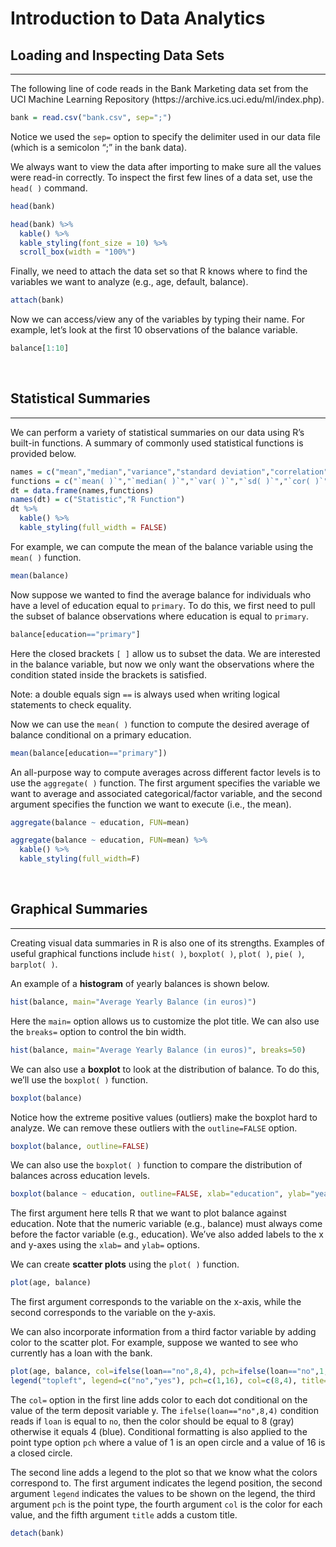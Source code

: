 # Introduction to Data Analytics

## Loading and Inspecting Data Sets
<hr>

The following line of code reads in the Bank Marketing data set from the UCI Machine Learning Repository (https://archive.ics.uci.edu/ml/index.php).


```r
bank = read.csv("bank.csv", sep=";")
```

Notice we used the `sep=` option to specify the delimiter used in our data file (which is a semicolon ";" in the bank data).

We always want to view the data after importing to make sure all the values were read-in correctly. To inspect the first few lines of a data set, use the `head( )` command.

```r
head(bank)
```

```r
head(bank) %>% 
  kable() %>%
  kable_styling(font_size = 10) %>%
  scroll_box(width = "100%")
```

Finally, we need to attach the data set so that R knows where to find the variables we want to analyze (e.g., age, default, balance).

```r
attach(bank)
```

Now we can access/view any of the variables by typing their name. For example, let's look at the first 10 observations of the balance variable.


```r
balance[1:10]
```

<br>

## Statistical Summaries
<hr>

We can perform a variety of statistical summaries on our data using R's built-in functions. A summary of commonly used statistical functions is provided below.

```r
names = c("mean","median","variance","standard deviation","correlation")
functions = c("`mean( )`","`median( )`","`var( )`","`sd( )`","`cor( )`")
dt = data.frame(names,functions)
names(dt) = c("Statistic","R Function")
dt %>%
  kable() %>%
  kable_styling(full_width = FALSE)
```

For example, we can compute the mean of the balance variable using the `mean( )` function.


```r
mean(balance)
```


Now suppose we wanted to find the average balance for individuals who have a level of education equal to `primary`. To do this, we first need to pull the subset of balance observations where education is equal to `primary`. 


```r
balance[education=="primary"]
```

Here the closed brackets `[ ]` allow us to subset the data. We are interested in the balance variable, but now we only want the observations where the condition stated inside the brackets is satisfied.

Note: a double equals sign `==` is always used when writing logical statements to check equality.

Now we can use the `mean( )` function to compute the desired average of balance conditional on a primary education.


```r
mean(balance[education=="primary"])
```

An all-purpose way to compute averages across different factor levels is to use the `aggregate( )` function. The first argument specifies the variable we want to average and associated categorical/factor variable, and the second argument specifies the function we want to execute (i.e., the mean).


```r
aggregate(balance ~ education, FUN=mean)
```

```r
aggregate(balance ~ education, FUN=mean) %>%
  kable() %>%
  kable_styling(full_width=F)
```

<br>

## Graphical Summaries
<hr>

Creating visual data summaries in R is also one of its strengths. Examples of useful graphical functions include `hist( )`, `boxplot( )`, `plot( )`, `pie( )`, `barplot( )`.

An example of a **histogram** of yearly balances is shown below.


```r
hist(balance, main="Average Yearly Balance (in euros)")
```


Here the `main=` option allows us to customize the plot title. We can also use the `breaks=` option to control the bin width.

```r
hist(balance, main="Average Yearly Balance (in euros)", breaks=50)
```


We can also use a **boxplot** to look at the distribution of balance. To do this, we'll use the `boxplot( )` function.


```r
boxplot(balance)
```


Notice how the extreme positive values (outliers) make the boxplot hard to analyze. We can remove these outliers with the `outline=FALSE` option.


```r
boxplot(balance, outline=FALSE)
```

We can also use the `boxplot( )` function to compare the distribution of balances across education levels.


```r
boxplot(balance ~ education, outline=FALSE, xlab="education", ylab="yearly balance")
```


The first argument here tells R that we want to plot balance against education. Note that the numeric variable (e.g., balance) must always come before the factor variable (e.g., education). We’ve also added labels to the x and y-axes using the `xlab=` and `ylab=` options.

We can create **scatter plots** using the `plot( )` function.

```r
plot(age, balance)
```

The first argument corresponds to the variable on the x-axis, while the second corresponds to the variable on the y-axis.

We can also incorporate information from a third factor variable by adding color to the scatter plot. For example, suppose we wanted to see who currently has a loan with the bank.


```r
plot(age, balance, col=ifelse(loan=="no",8,4), pch=ifelse(loan=="no",1,16))
legend("topleft", legend=c("no","yes"), pch=c(1,16), col=c(8,4), title="loan")
```


The `col=` option in the first line adds color to each dot conditional on the value of the term deposit variable y. The `ifelse(loan=="no",8,4)` condition reads if `loan` is equal to `no`, then the color should be equal to 8 (gray) otherwise it equals 4 (blue). Conditional formatting is also applied to the point type option `pch` where a value of 1 is an open circle and a value of 16 is a closed circle.

The second line adds a legend to the plot so that we know what the colors correspond to. The first argument indicates the legend position, the second argument `legend` indicates the values to be shown on the legend, the third argument `pch` is the point type, the fourth argument `col` is the color for each value, and the fifth argument `title` adds a custom title.

```r
detach(bank)
```